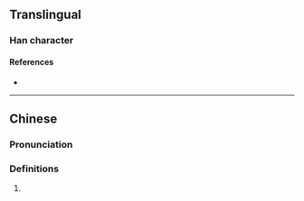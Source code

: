 {{character info/new}}
==Translingual==

===Han character===
{{Han char|rn=119|rad=米|as=05|sn=11|four=|canj=FDW|ids=⿱米田}}

====References====
* {{Han ref|kx=0763.031|dkj=21855|hdz=42542.030|uh=7568|ud=30056}}

----

==Chinese==
{{zh-forms}}

===Pronunciation===
{{zh-pron
|m=pān
|m-s=
|dg=
|c=
|c-t=
|g=
|h=pfs=
|j=
|mb=
|md=
|mn=
|mn-t=
|w=
|x=
|mc=y
|oc=y
|cat=n
}}

===Definitions===
{{zh-hanzi}}

# {{rfdef|lang=zh}}